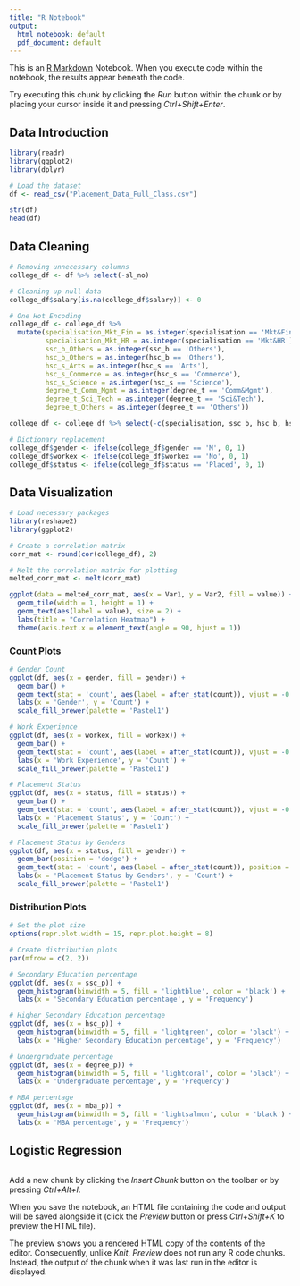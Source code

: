 ```yaml
---
title: "R Notebook"
output:
  html_notebook: default
  pdf_document: default
---
```


This is an [R Markdown](http://rmarkdown.rstudio.com) Notebook. When you execute code within the notebook, the results appear beneath the code. 

Try executing this chunk by clicking the *Run* button within the chunk or by placing your cursor inside it and pressing *Ctrl+Shift+Enter*. 

## Data Introduction

```r
library(readr)
library(ggplot2)
library(dplyr)

# Load the dataset
df <- read_csv("Placement_Data_Full_Class.csv")

str(df)
head(df)
```

## Data Cleaning

```r
# Removing unnecessary columns
college_df <- df %>% select(-sl_no)

# Cleaning up null data
college_df$salary[is.na(college_df$salary)] <- 0

# One Hot Encoding
college_df <- college_df %>% 
  mutate(specialisation_Mkt_Fin = as.integer(specialisation == 'Mkt&Fin'),
         specialisation_Mkt_HR = as.integer(specialisation == 'Mkt&HR'),
         ssc_b_Others = as.integer(ssc_b == 'Others'),
         hsc_b_Others = as.integer(hsc_b == 'Others'),
         hsc_s_Arts = as.integer(hsc_s == 'Arts'),
         hsc_s_Commerce = as.integer(hsc_s == 'Commerce'),
         hsc_s_Science = as.integer(hsc_s == 'Science'),
         degree_t_Comm_Mgmt = as.integer(degree_t == 'Comm&Mgmt'),
         degree_t_Sci_Tech = as.integer(degree_t == 'Sci&Tech'),
         degree_t_Others = as.integer(degree_t == 'Others'))

college_df <- college_df %>% select(-c(specialisation, ssc_b, hsc_b, hsc_s, degree_t))

# Dictionary replacement
college_df$gender <- ifelse(college_df$gender == 'M', 0, 1)
college_df$workex <- ifelse(college_df$workex == 'No', 0, 1)
college_df$status <- ifelse(college_df$status == 'Placed', 0, 1)

```

## Data Visualization

```r

# Load necessary packages
library(reshape2)
library(ggplot2)

# Create a correlation matrix
corr_mat <- round(cor(college_df), 2)

# Melt the correlation matrix for plotting
melted_corr_mat <- melt(corr_mat)

ggplot(data = melted_corr_mat, aes(x = Var1, y = Var2, fill = value)) +
  geom_tile(width = 1, height = 1) +
  geom_text(aes(label = value), size = 2) +
  labs(title = "Correlation Heatmap") +
  theme(axis.text.x = element_text(angle = 90, hjust = 1))

```

### Count Plots 

```r

# Gender Count
ggplot(df, aes(x = gender, fill = gender)) +
  geom_bar() +
  geom_text(stat = 'count', aes(label = after_stat(count)), vjust = -0.5) +
  labs(x = 'Gender', y = 'Count') +
  scale_fill_brewer(palette = 'Pastel1')

# Work Experience
ggplot(df, aes(x = workex, fill = workex)) +
  geom_bar() +
  geom_text(stat = 'count', aes(label = after_stat(count)), vjust = -0.5) +
  labs(x = 'Work Experience', y = 'Count') +
  scale_fill_brewer(palette = 'Pastel1')  

# Placement Status
ggplot(df, aes(x = status, fill = status)) +
  geom_bar() +
  geom_text(stat = 'count', aes(label = after_stat(count)), vjust = -0.5) +
  labs(x = 'Placement Status', y = 'Count') + 
  scale_fill_brewer(palette = 'Pastel1')  

# Placement Status by Genders
ggplot(df, aes(x = status, fill = gender)) +
  geom_bar(position = 'dodge') +
  geom_text(stat = 'count', aes(label = after_stat(count)), position = position_dodge(0.9), vjust = -0.5) +
  labs(x = 'Placement Status by Genders', y = 'Count') +
  scale_fill_brewer(palette = 'Pastel1')  
```

### Distribution Plots

```r
# Set the plot size
options(repr.plot.width = 15, repr.plot.height = 8)

# Create distribution plots
par(mfrow = c(2, 2))

# Secondary Education percentage
ggplot(df, aes(x = ssc_p)) +
  geom_histogram(binwidth = 5, fill = 'lightblue', color = 'black') +
  labs(x = 'Secondary Education percentage', y = 'Frequency')

# Higher Secondary Education percentage
ggplot(df, aes(x = hsc_p)) +
  geom_histogram(binwidth = 5, fill = 'lightgreen', color = 'black') +
  labs(x = 'Higher Secondary Education percentage', y = 'Frequency')

# Undergraduate percentage
ggplot(df, aes(x = degree_p)) +
  geom_histogram(binwidth = 5, fill = 'lightcoral', color = 'black') +
  labs(x = 'Undergraduate percentage', y = 'Frequency')

# MBA percentage
ggplot(df, aes(x = mba_p)) +
  geom_histogram(binwidth = 5, fill = 'lightsalmon', color = 'black') +
  labs(x = 'MBA percentage', y = 'Frequency')
```

## Logistic Regression

```r

```


Add a new chunk by clicking the *Insert Chunk* button on the toolbar or by pressing *Ctrl+Alt+I*.

When you save the notebook, an HTML file containing the code and output will be saved alongside it (click the *Preview* button or press *Ctrl+Shift+K* to preview the HTML file).

The preview shows you a rendered HTML copy of the contents of the editor. Consequently, unlike *Knit*, *Preview* does not run any R code chunks. Instead, the output of the chunk when it was last run in the editor is displayed.
